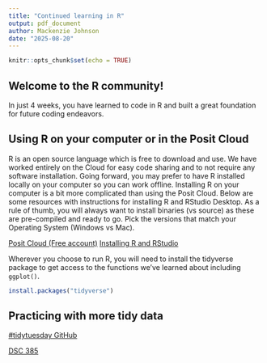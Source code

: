 ```yaml
---
title: "Continued learning in R"
output: pdf_document
author: Mackenzie Johnson
date: "2025-08-20"
---
```


```r
knitr::opts_chunk$set(echo = TRUE)
```

## Welcome to the R community!

In just 4 weeks, you have learned to code in R and built a great foundation for future coding endeavors. 

## Using R on your computer or in the Posit Cloud

R is an open source language which is free to download and use. We have worked entirely on the Cloud for easy code sharing and to not require any software installation. Going forward, you may prefer to have R installed locally on your computer so you can work offline. Installing R on your computer is a bit more complicated than using the Posit Cloud. Below are some resources with instructions for installing R and RStudio Desktop. As a rule of thumb, you will always want to install binaries (vs source) as these are pre-compiled and ready to go. Pick the versions that match your Operating System (Windows vs Mac).

[Posit Cloud (Free account)](https://posit.cloud/plans)
[Installing R and RStudio](https://posit.co/download/rstudio-desktop/)

Wherever you choose to run R, you will need to install the tidyverse package to get access to the functions we've learned about including `ggplot()`.
```r
install.packages("tidyverse")
```


## Practicing with more tidy data

[#tidytuesday GitHub](https://github.com/rfordatascience/tidytuesday)

[DSC 385](https://wilkelab.org/DSC385/schedule.html)
